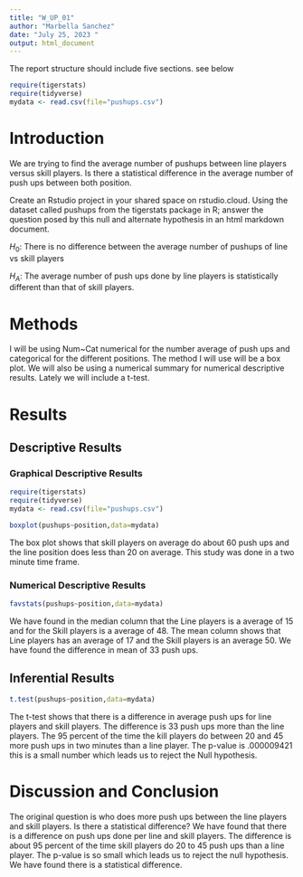 ```yaml
---
title: "W_UP_01"
author: "Marbella Sanchez"
date: "July 25, 2023 "
output: html_document
---
```




The report structure should include five sections.  see below



```r
require(tigerstats)
require(tidyverse)
mydata <- read.csv(file="pushups.csv")
```

# Introduction

<!--In this section you explain what you are trying to show. Where did the data come from? What is the research or other question you are trying to answer?!-->
We are trying to find the average number of pushups between line players versus skill players. Is there a statistical difference in the average number of push ups between both position. 

Create an Rstudio project in your shared space on rstudio.cloud.  Using the dataset called pushups from the tigerstats package in R; answer the question posed by this null and alternate hypothesis in an html markdown document.

$H_0$: There is no difference between the average number of pushups of line vs skill players

$H_A$: The average number of push ups done by line players is statistically different than that of skill players.

# Methods

I will be using Num~Cat numerical for the number average of push ups and categorical for the different positions. The method I will use will be a box plot. We will also be using a numerical summary for numerical descriptive results. Lately we will include a t-test. 

<!--Decide on your methods: use "variable analysis" or other appropriate descriptors. Make sure to choose at least one graphical method and at least one numerical method.!-->

# Results

<!--Divide this section into two sub-sections: One for your descriptive results and one for your inferential results.!-->

## Descriptive Results

### Graphical Descriptive Results

```r
require(tigerstats)
require(tidyverse)
mydata <- read.csv(file="pushups.csv")
```
<!--Graphical results here. Make sure to show your code. Provide appropriate labels for axes, giving units if possible, and provide a good title for the graph, too. Use the graphical results to describe the patterns if any that exist in the data as focused toward the research question!-->
```r
boxplot(pushups~position,data=mydata)
```

The box plot shows that skill players on average do about 60 push ups and the line position does less than 20 on average. This study was done in a two minute time frame.

### Numerical Descriptive Results

```r
favstats(pushups~position,data=mydata)
```

We have found in the median column that the Line players is a average of 15 and for the Skill players is a average of 48. The mean column shows that Line players has an average of 17 and the Skill players is an average 50. We have found the difference in mean of 33 push ups. 

<!--Numerical results go here. Use the numerical results to describe the patterns if any that exist in the data as focused toward the research question!-->

## Inferential Results

```r
t.test(pushups~position,data=mydata)
```

The t-test shows that there is a difference in average push ups for line players and skill players. The difference is 33 push ups more than the line players. The 95 percent of the time the kill players do between 20 and 45 more push ups in two minutes than a line player. The p-value is .000009421 this is a small number which leads us to reject the Null hypothesis. 
<!--State hypothesis clearly. Make sure your discussion of the inferential test covers all the aspects that the test output produces, such as test statistic, p-value etc. Make a decision about the null hypothesis, explain the assumptions on which the selected test/procedure was based, and why the chosen procedure satisfys the assumptions and is appropriate to answer the research question!-->


# Discussion and Conclusion

The original question is who does more push ups between the line players and skill players. Is there a statistical difference? We have found that there is a difference on push ups done per line and skill players. The difference is about 95 percent of the time skill players do 20 to 45 push ups than a line player. The p-value is so small which leads us to reject the null hypothesis. We have found there is a statistical difference. 
<!--Discussion and conclusion here. If you found a relationship be sure to consider whether the relationship occurs because one of the variavbles causes the other, or whether they perhasps are related for some other reason. Watch the chapter 6 videos from the GeorgeTown videos collection.!-->


